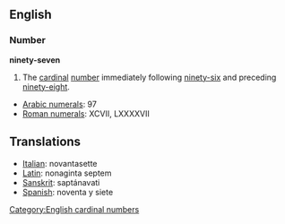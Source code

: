 ==English==
=== Number ===
'''ninety-seven'''

#The [[cardinal]] [[number]] immediately following [[ninety-six]] and preceding [[ninety-eight]].

*[[w:Arabic Numerals|Arabic numerals]]: 97
*[[w:Roman numerals|Roman numerals]]: XCVII, LXXXXVII

==Translations==
*[[Italian]]: novantasette
*[[Latin]]: nonaginta septem
*[[Sanskrit]]: saptánavati
*[[Spanish]]: noventa y siete

[[Category:English cardinal numbers]]